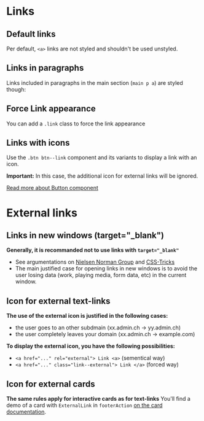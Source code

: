 
<Meta of={LinkStories} />

# Links

## Default links

Per default, `<a>` links are not styled and shouldn't be used unstyled.

<Canvas of={LinkStories.DefaultLink} />

## Links in paragraphs

Links included in paragraphs in the main section (`main p a`) are styled though:

<Canvas of={LinkStories.ParagraphLink} />

## Force Link appearance

You can add a `.link` class to force the link appearance

<Canvas of={LinkStories.ForceLink} />

## Links with icons

Use the `.btn btn--link` component and its variants to display a link with an icon.

**Important:** In this case, the additional icon for external links will be ignored.

<a href="?path=/docs/components-button--example#button-links">
  Read more about Button component
</a>

<Canvas of={LinkStories.IconLink} />

# External links

## Links in new windows (target="\_blank")

**Generally, it is recommanded not to use links with `target="_blank"`**

- See argumentations on [Nielsen Norman Group](https://www.nngroup.com/articles/new-browser-windows-and-tabs/) and [CSS-Tricks](https://css-tricks.com/use-target_blank/)
- The main justified case for opening links in new windows is to avoid the user losing data (work, playing media, form data, etc) in the current window.

## Icon for external text-links

**The use of the external icon is justified in the following cases:**

- the user goes to an other subdmain (xx.admin.ch -> yy.admin.ch)
- the user completely leaves your domain (xx.admin.ch -> example.com)

**To display the external icon, you have the following possibilities:**

- `<a href="..." rel="external"> Link <a>` (sementical way)
- `<a href="..." class="link--external"> Link </a>` (forced way)

<Canvas of={LinkStories.IconExternalLink} />

## Icon for external cards

**The same rules apply for interactive cards as for text-links**
You'll find a demo of a card with `ExternalLink` in `footerAction` [on the card documentation](?path=/docs/components-card--example).
